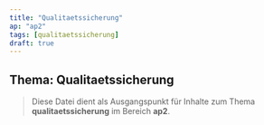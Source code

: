 ```yaml
---
title: "Qualitaetssicherung"
ap: "ap2"
tags: [qualitaetssicherung]
draft: true
---
```


## Thema: Qualitaetssicherung

> Diese Datei dient als Ausgangspunkt für Inhalte zum Thema **qualitaetssicherung** im Bereich **ap2**.

